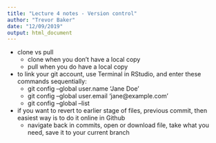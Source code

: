 ```yaml
---
title: "Lecture 4 notes - Version control"
author: "Trevor Baker"
date: "12/09/2019"
output: html_document
---
```


* clone vs pull
  * clone when you don't have a local copy
  * pull when you do have a local copy


* to link your git account, use Terminal in RStudio, and enter these commands sequentially:
  * git config --global user.name 'Jane Doe'
  * git config --global user.email 'jane@example.com'
  * git config --global --list
  

* if you want to revert to earlier stage of files, previous commit, then easiest way is to do it online in Github
  * navigate back in commits, open or download file, take what you need, save it to your current branch